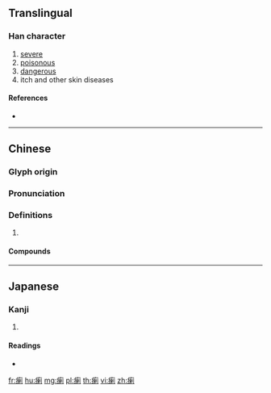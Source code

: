 {{character info/new}}
==Translingual==

===Han character===
{{Han char|rn=104|rad=疒|as=09|sn=14|four=00120|canj=KDLN,XXKDL}}

# [[severe]]
# [[poisonous]]
# [[dangerous]]
# itch and other skin diseases

====References====
* {{Han ref|kx=0776.210|dkj=22323|dj=1187.010|hdz=42683.120|uh=760C|ud=30220|bh=E2DC|bd=58076}}

----

==Chinese==
{{zh-forms}}

===Glyph origin===
{{Han etym}}

===Pronunciation===
{{zh-pron
|m=là
|c=laat6
|mc=y
|oc=y
|cat=
}}

===Definitions===
{{zh-hanzi}}

# {{rfdef|zh}}

====Compounds====
{{zh-der|瘌痢|瘌痢頭|疤瘌餅|疤瘌眼}}

----

==Japanese==

===Kanji===
{{ja-kanji|grade=|rs=疒09}}

# {{defn|lang=ja|sort=疒09}}

====Readings====
* {{ja-readings|on=[[らつ]] (ratsu), [[らち]] (rachi), [[らい]] (rai)|kun=[[きず]] (kizu)|nanori=}}

[[fr:瘌]]
[[hu:瘌]]
[[mg:瘌]]
[[pl:瘌]]
[[th:瘌]]
[[vi:瘌]]
[[zh:瘌]]